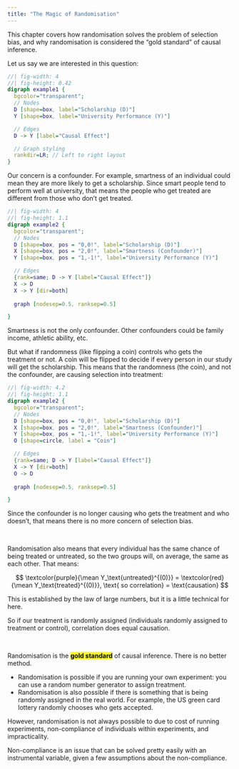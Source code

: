 ```yaml
---
title: "The Magic of Randomisation"
---
```


::: small
This chapter covers how randomisation solves the problem of selection bias, and why randomisation is considered the "gold standard" of causal inference.
:::

Let us say we are interested in this question:

::: center-graph
```dot
//| fig-width: 4
//| fig-height: 0.42
digraph example1 {
  bgcolor="transparent";
  // Nodes
  D [shape=box, label="Scholarship (D)"]
  Y [shape=box, label="University Performance (Y)"]

  // Edges
  D -> Y [label="Causal Effect"]

  // Graph styling
  rankdir=LR; // Left to right layout
}
```
:::

Our concern is a confounder. For example, smartness of an individual could mean they are more likely to get a scholarship. Since smart people tend to perform well at university, that means the people who get treated are different from those who don't get treated.

::: center-graph
```dot
//| fig-width: 4
//| fig-height: 1.1
digraph example2 {
  bgcolor="transparent";
  // Nodes
  D [shape=box, pos = "0,0!", label="Scholarship (D)"]
  X [shape=box, pos = "2,0!", label="Smartness (Confounder)"]
  Y [shape=box, pos = "1,-1!", label="University Performance (Y)"]

  // Edges
  {rank=same; D -> Y [label="Causal Effect"]}
  X -> D
  X -> Y [dir=both]
  
  graph [nodesep=0.5, ranksep=0.5]

}
```
:::

::: small
Smartness is not the only confounder. Other confounders could be family income, athletic ability, etc.
:::

But what if randomness (like flipping a coin) controls who gets the treatment or not. A coin will be flipped to decide if every person in our study will get the scholarship. This means that the randomness (the coin), and not the confounder, are causing selection into treatment:

::: center-graph
```dot
//| fig-width: 4.2
//| fig-height: 1.1
digraph example2 {
  bgcolor="transparent";
  // Nodes
  D [shape=box, pos = "0,0!", label="Scholarship (D)"]
  X [shape=box, pos = "2,0!", label="Smartness (Confounder)"]
  Y [shape=box, pos = "1,-1!", label="University Performance (Y)"]
  O [shape=circle, label = "Coin"]

  // Edges
  {rank=same; D -> Y [label="Causal Effect"]}
  X -> Y [dir=both]
  O -> D
  
  graph [nodesep=0.5, ranksep=0.5]

}
```
:::

Since the confounder is no longer causing who gets the treatment and who doesn't, that means there is no more concern of selection bias.

<br />

Randomisation also means that every individual has the same chance of being treated or untreated, so the two groups will, on average, the same as each other. That means:

$$
\textcolor{purple}{\mean Y_\text{untreated}^{(0)}} = \textcolor{red}{\mean Y_\text{treated}^{(0)}}, \text{ so correlation} = \text{causation}
$$

::: small
This is established by the law of large numbers, but it is a little technical for here.
:::

So if our treatment is randomly assigned (individuals randomly assigned to treatment or control), correlation does equal causation.

<br />

Randomisation is the [**gold standard**]{.mark} of causal inference. There is no better method.

-   Randomisation is possible if you are running your own experiment: you can use a random number generator to assign treatment.
-   Randomisation is also possible if there is something that is being randomly assigned in the real world. For example, the US green card lottery randomly chooses who gets accepted.

However, randomisation is not always possible to due to cost of running experiments, non-compliance of individuals within experiments, and impracticality.

::: small
Non-compliance is an issue that can be solved pretty easily with an instrumental variable, given a few assumptions about the non-compliance.
:::

<br />
